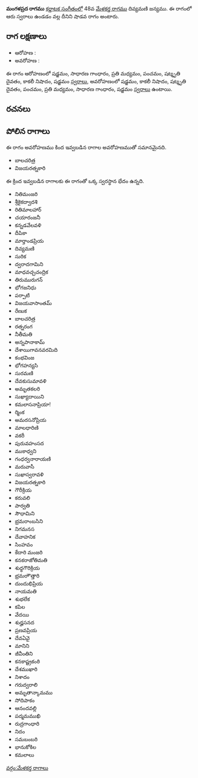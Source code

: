 {{Infobox ragam
	| name          	= మంగళప్రద
	| synonym	    	= 
	| mela          	= 
	| chakra        	= 
	| janaka        	= 
	| type          	= శాడవ
	| arohanam      	= {{svaraC|S|G2|M2|P|D3|N3|S'}} 
	| avarohanam    	= {{svaraC|S'|N3|D3|P|M2|G2|S}}
	| jeeva         	=
	| chhaya        	=
	| nyasa         	=
	| vishesha      	= 
	| equivalent  		= 
}}
{{కర్ణాటక సంగీత రాగాలు}}
'''మంగళప్రద రాగము''' [[కర్ణాటక సంగీతం]]లో 48వ [[మేళకర్త రాగము]] దివ్యమణి జన్యము.  ఈ రాగంలో ఆరు స్వరాలు ఉండడం వల్ల దీనిని షాడవ రాగం అంటారు.


==రాగ లక్షణాలు==


* ఆరోహణ : {{svaraC|S|G2|M2|P|D3|N3|S'}} 
* అవరోహణ : {{svaraC|S'|N3|D3|P|M2|G2|S}}

ఈ రాగం ఆరోహణంలో షడ్జమం, సాధారణ గాంధారం, ప్రతి మధ్యమం, పంచమం, షట్శృతి దైవతం, కాకలీ నిషాదం, షడ్జమం [[స్వరాలు]], అవరోహణంలో షడ్జమం, కాకలీ నిషాదం, షట్శృతి దైవతం, పంచమం, ప్రతి మధ్యమం, సాధారణ గాంధారం, షడ్జమం [[స్వరాలు]] ఉంటాయి.

==రచనలు==



==పోలిన రాగాలు==
ఈ రాగం అవరోహణము కింద ఇవ్వబడిన రాగాల అవరోహణముతో సమానమైనది.
* బాలచరిత్ర
* విజయరత్నకారి

ఈ క్రింద ఇవ్వబడిన రాగాలకు ఈ రాగంతో ఒక్క స్వరస్థాన భేదం ఉన్నది.
* నితిమంజరి
* శ్రీకైకద్వాదశి
* రితిమాలహార్
* చయారంజనీ
* కన్నడవేలవళి
* దీపికా
* మార్తాండప్రియ
* దివ్యమణి
* సురిక
* ద్వరాదగామిని
* మాధవచ్చచంద్రిక
* తిరుమురుగన్
* భోగజనిధు
* పర్పాటి
* విజయవాసాంతమ్
* రేణుక
* బాలచరిత్ర
* రత్నరంగ
* నీతీమతి
* అన్నపానాకామ్
* దేశాయిగావనవరమిది
* కంభవింజ
* భోగహన్యసి
* సురమణి
* దేవకుసుమావళి
* అమృతకలరి
* సుఖ్యాదాయిని
* కమలాసనాప్రియా!
* ర్మింక
* అమరసనోప్రియ
* మాలధారిణి
* వకరీ
* పురువహంసద
* ముకాధ్వని
* గంధర్వనారాయణి
* మరువాసీ
* సుఖాస్వరావళి
* విజయరత్నకారి
* గౌరీక్రియ
* కరువలి
* పార్వతి
* సౌధామిని
* భ్రమరాంబసిని
* నిగమనస
* దేవాహనిక
* సింహవం
* కేదారి మంజరి
* కనకరాజోతిమతి
* శుధ్ధగౌరిక్రియ
* భ్రమరాౌత్తారి
* దుందుభిప్రియ
* నాయమతి
* శుభలేక
* కపిల
* వేదయి
* శుధ్హసనద
* ప్రణవప్రియ
* దేవఏవై
* మానిని
* జీవీంతిని
* కనకాష్ట్రకంఠి
* దేశముఖారి
* నిశాదం
* గరుద్వరాలి
* అమృతాన్కామము
* సోదిపాకం
* ఆనందవల్లి
* పద్మమముఖి
* రుద్రగాంధారి
* నిదం
* సమబంబరి
* భానుకోకిల
* కమలాలు



[[వర్గం:మేళకర్త రాగాలు]]